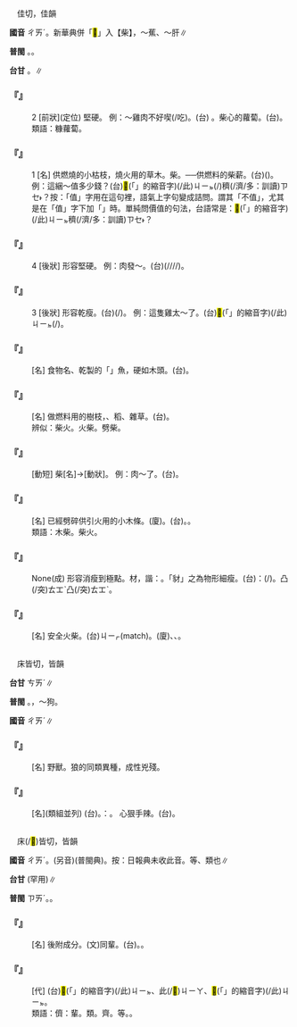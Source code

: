 
=={{ruby|柴|ㄔㄞˊ}}==

　{{ruby|鉏|ㄔㄨˊ}}佳切，佳韻

'''國音''' <rt>ㄔㄞˊ</rt>。新華典併「<mark>&#xfa078;</mark>」入【柴】，～蕉、～肝∥

'''普閩''' {{ruby|(文)|ㄘㄞˊ}}。{{ruby|(白)|ㄘㄚˊ}}。

'''台甘''' {{ruby|(文)|ㄘㄞˊ}}。{{ruby|(語)|ㄘㄚˊ}}∥

    

==='''『{{ruby|柴|ㄔㄞˊ}}』'''===
:2  [前狀](定位) 堅硬。 例：～雞肉不好喫(/吃)。(台){{ruby|硬|ㄉㄧㄥ˫}}{{ruby|身|ㄒㄧㄣ}}{{ruby|丌|ㆤ}}{{ruby|雞|ㄍㄨㆤ}}{{ruby|/|ㄍㆤ}}{{ruby|肉|ㆠㄚㆷ}}{{ruby|澀|ㄒㄧㄚㆴ}}{{ruby|澀|ㄒㄧㄚㆴ}}{{ruby|歹|ㄆㄞˋ}}{{ruby|/|ㄆㆮˋ}}{{ruby|食|ㄐㄧㄚㆷ ͘}} 。柴心的蘿蔔。(台){{ruby|磅|ㄅㆲ˫}}{{ruby|心|ㄒㄧㆬ}}{{ruby|丌|ㆤ}}{{ruby|菜|ㄘㄞ˪}}{{ruby|頭|ㄊㄠˊ}}。類語：糠蘿蔔。
    

==='''『{{ruby|柴|ㄔㄞˊ}}』'''===
:1  [名] 供燃燒的小枯枝，燒火用的草木。柴{{ruby|火|·ㄏㄨㄛˇ}}。──供燃料的柴薪。(台){{ruby|起|·ㄎㄧˋ}}{{ruby|火|ㄏㆤˋ}}{{ruby|/|ㄏㄨㆤˋ}}{{ruby|/|ㄏㄜˋ}}({{ruby|用|ㄧㆲ˫}}{{ruby|/|ㄧㄥ˫}}{{ruby|丌|ㆤ}}){{ruby|柴|ㄘㄚˊ}}。例：這綑～值多少錢？(台)<mark>&#xffb50;</mark>(「{{ruby|此|ㄐㄧˋ}}{{ruby|一|ㄐㄧㆵ ͘}}」的縮音字)(/此)<rt>ㄐㄧㆵ</rt>{{ruby|綑|ㄎㄨㄣˋ}}{{ruby|柴|ㄘㄚˊ}}{{ruby|值|ㄉㄚㆵ ͘}}(/{{ruby|到|ㄍㄚㆷ ͘}}){{ruby|若|ㄌㄨㄚ˫}}{{ruby|/|ㆣㄨㄚ˫}}{{ruby|/|ㆡㄨㄚ˫}}穧(/濟/多：訓讀)<rt>ㄗㆤ˫</rt>{{ruby|/|ㄗㄨㆤ˫}}{{ruby|錢|ㄐㆪˊ}}？按：「值」字用在這句裡，語氣上字句變成詰問。謂其「不值」，尤其是在「值」字下加「{{ruby|<mark>&#xffa42;</mark>|ㄍㄚㆷ}}」時。單純問價值的句法，台語常是：<mark>&#xffb50;</mark>(「{{ruby|此|ㄐㄧˋ}}{{ruby|一|ㄐㄧㆵ ͘}}」的縮音字)(/此)<rt>ㄐㄧㆵ</rt>{{ruby|綑|ㄎㄨㄣˋ}}{{ruby|柴|ㄘㄚˊ}}{{ruby|著|ㄉㄧㄜㆷ ͘}}{{ruby|若|ㄌㄨㄚ˫}}{{ruby|/|ㆣㄨㄚ˫}}{{ruby|←|ㆡㄨㄚ˫}}穧(/濟/多：訓讀)<rt>ㄗㆤ˫</rt>{{ruby|/|ㄗㄨㆤ˫}}{{ruby|錢|ㄐㆪˊ}}？
    

==='''『{{ruby|柴|ㄔㄞˊ}}』'''===
:4  [後狀] 形容堅硬。 例：肉發～。(台){{ruby|肉|ㆠㄚㆷ}}{{ruby|乾|ㄉㄚ}}(/{{ruby|焦|ㄉㄚ}}/{{ruby|潐|ㄉㄚ}}/{{ruby|礁|ㄉㄚ}}/{{ruby|硬|ㄉㄧㄥ˫}}){{ruby|去|ㄎㄧ˪}}。
    

==='''『{{ruby|柴|ㄔㄞˊ}}』'''===
:3  [後狀] 形容乾瘦。(台){{ruby|<mark>&#xffbc0;</mark>|ㄒㄧㄥˋ}}{{ruby|→|ㄙㄢˋ}}(/{{ruby|<mark>&#xffc72;</mark>|ㄙㄢˋ}})。 例：這隻雞太～了。(台)<mark>&#xffb50;</mark>(「{{ruby|此|ㄐㄧˋ}}{{ruby|一|ㄐㄧㆵ ͘}}」的縮音字)(/此)<rt>ㄐㄧㆵ</rt>{{ruby|隻|ㄐㄧㄚㆷ}}{{ruby|雞|ㄍㄨㆤ}}{{ruby|/|ㄍㆤ}}{{ruby|足|ㄐㄧㆦㆶ}}{{ruby|<mark>&#xffbc0;</mark>|ㄒㄧㄥˋ}}{{ruby|→|ㄙㄢˋ}}(/{{ruby|<mark>&#xffc72;</mark>|ㄙㄢˋ}})。
    

==='''『{{ruby|柴|ㄔㄞˊ}}{{ruby|魚|ㄩˊ}}』'''===
: [名] 食物名、乾製的「{{ruby|鰹|ㄐㄧㄢ}}」魚，硬如木頭。(台){{ruby|柴|ㄘㄚˊ}}{{ruby|魚|ㄏㄧˊ}}{{ruby|/|ㄏㄨˊ}}。
    

==='''『{{ruby|柴|ㄔㄞˊ}}{{ruby|火|·ㄏㄨㄛˇ}}』'''===
: [名] 做燃料用的樹枝，{{ruby|秫|ㄕㄨˊ}}{{ruby|<mark>&#xf8f66;</mark>|ㄐㄧㄝ}}、稻{{ruby|稈|ㄍㄢˇ}}、雜草。(台){{ruby|起|·ㄎㄧˋ}}{{ruby|火|ㄏㆤˋ}}{{ruby|/|ㄏㄨㆤˋ}}{{ruby|/|ㄏㄜˋ}}{{ruby|柴|ㄘㄚˊ}}。
:辨似：柴火。火柴。劈柴。
:
    

==='''『{{ruby|發|ㄈㄚ}}{{ruby|柴|ㄔㄞˊ}}』'''===
: [動短] 柴[名]→[動狀]。 例：肉～了。(台){{ruby|肉|ㆠㄚㆷ}}{{ruby|澀|ㄒㄧㄚㆴ}}{{ruby|去|ㄎㄧ˪}}。
    

==='''『{{ruby|劈|ㄆㄧˇ}}{{ruby|柴|·ㄔㄞˊ}}』'''===
: [名] 已經劈碎供引火用的小木條。(廈){{ruby|柴|ㄘㄚˊ}}{{ruby|<mark>&#xf91b0;</mark>|ㄆㆤ˪}}{{ruby|/|ㄆㄨㆤ˪}}。(台){{ruby|柴|ㄘㄚˊ}}{{ruby|枝|ㄍㄧ}}{{ruby|仔|ㄚ}}。{{ruby|柴|ㄘㄚˊ}}{{ruby|<mark>&#xf91e9;</mark>|ㄆㆤ˪}}{{ruby|/|ㄆㄨㆤ˪}}。
:類語：木柴。柴火。
:
    

==='''『{{ruby|骨|ㄍㄨˇ}}{{ruby|瘦|ㄕㄡˋ}}{{ruby|如|ㄖㄨˊ}}{{ruby|柴|ㄔㄞˊ}}』'''===
: None(成) 形容消瘦到極點。材，諧：{{ruby|豺|ㄔㄞˊ}}。「豺」之為物形細瘦。(台){{ruby|台|ㄉㄞˊ}}{{ruby|語|ㆣㄨˋ}}{{ruby|/|ㆣㄧˋ}}{{ruby|常|ㄒㄧㆲˊ}}{{ruby|言|ㆣㄧㄢˊ}}{{ruby|說|ㄙㄨㆤ˪}}：{{ruby|<mark>&#xffc72;</mark>|ㄙㄢˋ}}(/{{ruby|<mark>&#xffbc0;</mark>|ㄒㄧㄥˋ}}{{ruby|→|ㄙㄢˋ}}){{ruby|<mark>&#xffa42;</mark>|ㄍㄚㆷ}}{{ruby|若|ㄋㄚˋ}}{{ruby|一|ㄐㄧㆵ ͘}}{{ruby|把|ㄅㆤˋ}}{{ruby|柴|ㄘㄚˊ}}。{{ruby|胸|ㄏㄧㄥ}}{{ruby|坎|ㄎㆰˋ}}{{ruby|骨|ㄍㄨㆵ}}凸(/突)<rt>ㄊㆲˋ</rt>凸(/突)<rt>ㄊㆲˋ</rt>{{ruby|出|ㄘㄨㆵ}}{{ruby|來|·ㄌㄞˊ}}。
    

==='''『{{ruby|火|ㄏㄨㄛˇ}}{{ruby|柴|ㄔㄞˊ}}』'''===
: [名] 安全火柴。(台){{ruby|番|ㄏㄨㄢ}}{{ruby|仔|ㄚ}}{{ruby|火|ㄏㆤˋ}}{{ruby|/|ㄏㄨㆤˋ}}{{ruby|/|ㄏㄜˋ}}{{ruby|。|ㄇㄚㆶ ͘}}<rt>ㄐㄧㆷ</rt>(match)。(廈){{ruby|火|ㄏㄨㆤˋ}}{{ruby|/|ㄏㆤˋ}}{{ruby|/|ㄏㄜˋ}}{{ruby|擦|ㄘㄚㆵ}}、{{ruby|火|ㄏㄨㆤˋ}}{{ruby|/|ㄏㆤˋ}}{{ruby|/|ㄏㄜˋ}}{{ruby|揭|ㄎㄧㄚㆵ}}、{{ruby|火|ㄏㄨㆤˋ}}{{ruby|/|ㄏㆤˋ}}{{ruby|/|ㄏㄜˋ}}{{ruby|拭|ㄑㄧㆵ}}。
    

=={{ruby|豺|ㄔㄞˊ}}==

　床皆切，皆韻

'''台甘''' <rt>ㄘㄞˊ</rt>∥

'''普閩''' {{ruby|(文)|ㄗㄞˊ}}{{ruby|、|ㄘㄞˊ}}。{{ruby|(白)|ㄒㄧㄚˊ}}，～狗。

'''國音''' <rt>ㄔㄞˊ</rt>∥

    

==='''『{{ruby|豺|ㄔㄞˊ}}』'''===
: [名] 野獸。狼的同類異種，成性兇殘。
    

==='''『{{ruby|豺|ㄔㄞˊ}}{{ruby|狼|ㄌㄤˊ}}』'''===
: [名](類組並列) (台){{ruby|真|ㄐㄧㄣ}}{{ruby|兇|ㄏㄧㆲˊ}}{{ruby|丌|ㆤ}}{{ruby|野|ㄧㄚˋ}}{{ruby|獸|ㄒㄧㄨ˪}}。{{ruby|比|ㄅㄧˋ}}{{ruby|喻|ㄌㄨ˫}}{{ruby|/|ㆡㄨ˫}}：{{ruby|殘|ㄗㄢˊ}}{{ruby|忍|ㆢㄧㆬˋ}}{{ruby|/|ㄌㄧㆬˋ}}{{ruby|敢|ㄍㆩˋ}}{{ruby|做|ㄗㄨㆤ˪}}{{ruby|/|ㄗㄜ˪}}{{ruby|丌|ㆤ}}{{ruby|歹|ㄆㆮˋ}}{{ruby|/|ㄆㄞˋ}}{{ruby|人|ㄌㄤˊ}}。 心狠手辣。(台){{ruby|殘|ㄗㄢˊ}}{{ruby|忍|ㆢㄧㄣˋ}}{{ruby|/|ㄌㄧㆬˋ}}{{ruby|兇|ㄏㄧㆲ}}{{ruby|死|ㄒㄧˋ}}。
    

=={{ruby|儕|ㄔㄞˊ}}==

　床(/<mark>&#xf9441;</mark>)皆切，皆韻

'''國音''' <rt>ㄔㄞˊ</rt>。(另音){{ruby|儕|ㄐㄧˋ}}(普閩典)。按：日報典未收此音。等、類也∥

'''台甘''' {{ruby|(文)|ㄘㄞˊ}}{{ruby|。|ㄗㆤ}}(罕用)∥

'''普閩''' <rt>ㄗㄞˊ</rt>。{{ruby| |ㄘㄞˊ}}。

    

==='''『{{ruby|儕|ㄔㄞˊ}}』'''===
: [名] 後附成分。(文)同輩。(台){{ruby|平|ㄅㆥˊ}}{{ruby|/|ㄅㆪˊ}}{{ruby|輩|ㄅㄨㆤ˪}}{{ruby|丌|ㆤ}}{{ruby|人|ㄌㄤˊ}}。{{ruby|同|ㄉㄤˊ}}{{ruby|一|ㄐㄧㆵ ͘}}{{ruby|類|ㄌㄨㄧ˫}}{{ruby|丌|ㆤ}}{{ruby|人|ㄌㄤˊ}}。
    

==='''『{{ruby|吾|ㄨˊ}}{{ruby|儕|ㄔㄞˊ}}』'''===
: [代] (台){{ruby|阮|ㆣㄨㄣˋ}}{{ruby|/|ㆣㄨㄢˋ}}<mark>&#xffb50;</mark>(「{{ruby|此|ㄐㄧˋ}}{{ruby|一|ㄐㄧㆵ ͘}}」的縮音字)(/此)<rt>ㄐㄧㆵ</rt>{{ruby|輩|ㄅㄨㆤ˪}}、{{ruby|阮|ㆣㄨㄣˋ}}{{ruby|/|ㆣㄨㄢˋ}}此(/<mark>&#xffc74;</mark>)<rt>ㄐㄧㄚ</rt>{{ruby|丌|ㆤ}}{{ruby|人|ㄌㄤˊ}}、{{ruby|阮|ㆣㄨㄣˋ}}{{ruby|/|ㆣㄨㄢˋ}}<mark>&#xffb50;</mark>(「{{ruby|此|ㄐㄧˋ}}{{ruby|一|ㄐㄧㆵ ͘}}」的縮音字)(/此)<rt>ㄐㄧㆵ</rt>{{ruby|款|ㄎㄨㄢˋ}}{{ruby|人|ㄌㄤˊ}}。
:類語：儕：輩。類。齊。等。{{ruby|侔|ㄇㄡˊ}}。
:
    
